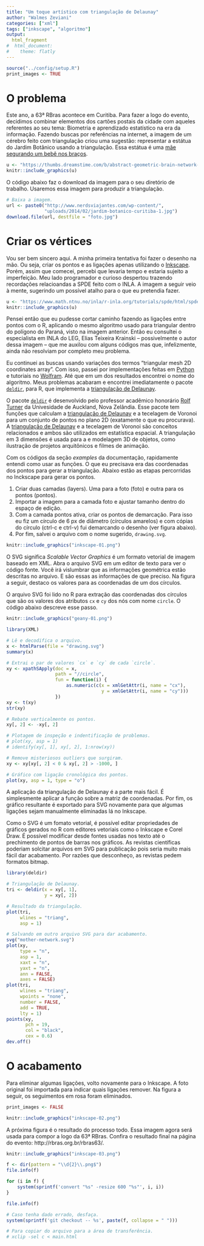 ```yaml
---
title: "Um toque artístico com triangulação de Delaunay"
author: "Walmes Zeviani"
categories: ["xml"]
tags: ["inkscape", "algoritmo"]
output:
  html_fragment
#  html_document:
#    theme: flatly
---
```


```r
source("../config/setup.R")
print_images <- TRUE
```

# O problema

Este ano, a 63ª RBras acontece em Curitiba.  Para fazer a logo do
evento, decidimos combinar elementos dos cartões postais da cidade com
aqueles referentes ao seu tema: Biometria e aprendizado estatístico na
era da informação.  Fazendo buscas por referências na internet, a imagem
de um cérebro feito com triangulação criou uma sugestão: representar a
estátua do Jardim Botânico usando a triangulação.  Essa estátua é uma
[mãe segurando um bebê nos braços](http://www.nerdsviajantes.com/wp-content/uploads/2014/02/jardim-botanico-curitiba-1.jpg).

<!-- Cerébro -->
```r
u <- "https://thumbs.dreamstime.com/b/abstract-geometric-brain-network-connections-vector-illustration-eps-72507542.jpg"
knitr::include_graphics(u)
```

O código abaixo faz o download da imagem para o seu diretório de
trabalho.  Usaremos essa imagem para produzir a triangulação.

```r
# Baixa a imagem.
url <- paste0("http://www.nerdsviajantes.com/wp-content/",
              "uploads/2014/02/jardim-botanico-curitiba-1.jpg")
download.file(url, destfile = "foto.jpg")
```

# Criar os vértices

Vou ser bem sincero aqui.  A minha primeira tentativa foi fazer o
desenho na mão.  Ou seja, criar os pontos e as ligações apenas
utilizando o [Inkscape].  Porém, assim que comecei, percebi que levaria
tempo e estaria sujeito a imperfeição.  Meu lado programador e curioso
despertou trazendo recordações relacioandas a SPDE feito com o INLA.  A
imagem a seguir veio à mente, sugerindo um possível atalho para o que eu
pretendia fazer.

```r
u <- "https://www.math.ntnu.no/inla/r-inla.org/tutorials/spde/html/spde-tutorial29x.png"
knitr::include_graphics(u)
```

Pensei então que eu pudesse cortar caminho fazendo as ligações entre
pontos com o R, aplicando o mesmo algoritmo usado para triangular dentro
do polígono do Paraná, visto na imagem anterior.  Então eu consultei o
especialista em INLA do LEG, Elias Teixeira Krainski -- possivelmente o
autor dessa imagem -- que me auxilou com alguns códigos mas que,
infelizmente, ainda não resolviam por completo meu problema.

Eu continuei as buscas usando variações dos termos "triangular mesh 2D
coordinates array". Com isso, passei por implementações feitas em
[Python] e tutoriais no [Wolfram].  Até que em um dos resultados
encontrei o nome do algoritmo.  Meus problemas acabaram e encontrei
imediatamente o pacote [`deldir`], para R, que implementa a
[triangulação de Delaunay].

O pacote [`deldir`] é desenvolvido pelo professor acadêmico honorário
[Rolf Turner] da Univesidade de Auckland, Nova Zelândia.  Esse pacote
tem funções que calculam a [triangulação de Delaunay] e a tecelagem de
Voronoi para um conjunto de pontos no plano 2D (exatamente o que eu
procurava).  A [triangulação de Delaunay] e a tecelagem de Voronoi são
conceitos relacionados e ambos são utilizados em estatística espacial. A
triangulação em 3 dimensões é usada para a e modelagem 3D de objetos,
como ilustração de projetos arquitônicos e filmes de animação.

Com os códigos da seção *examples* da documentação, rapidamente entendi
como usar as funções.  O que eu precisava era das coordenadas dos pontos
para gerar a triangulação.  Abaixo estão as etapas percorridas no
Inckscape para gerar os pontos.

  1. Criar duas camadas (layers). Uma para a foto (foto) e outra para os
     pontos (pontos).
  2. Importar a imagem para a camada foto e ajustar tamanho dentro do
     espaço de edição.
  3. Com a camada pontos ativa, criar os pontos de demarcação.  Para
     isso eu fiz um círculo de 6 px de diâmetro (círculos amarelos) e
     com cópias do círculo (ctrl-c e ctrl-v) fui demarcando o desenho
     (ver figura abaixo).
  4. Por fim, salvei o arquivo com o nome sugerido, `drawing.svg`.

```r
knitr::include_graphics("inkscape-01.png")
```

O SVG significa *Scalable Vector Graphics* é um formato vetorial de
imagem baseado em XML.  Abra o arquivo SVG em um editor de texto para
ver o código fonte.  Você irá vislumbrar que as informações geométrica
estão descritas no arquivo.  E são essas as informações de que preciso.
Na figura a seguir, destaco os valores para as coordenadas de um dos
círculos.

O arquivo SVG foi lido no R para extração das
coordenadas dos círculos que são os valores dos atributos `cx` e `cy`
dos nós com nome `circle`.  O código abaixo descreve esse passo.

```r
knitr::include_graphics("geany-01.png")
```

```r
library(XML)

# Lê e decodifica o arquivo.
x <- htmlParse(file = "drawing.svg")
summary(x)

# Extrai o par de valores `cx` e `cy` de cada `circle`.
xy <- xpathSApply(doc = x,
                  path = "//circle",
                  fun = function(i) {
                      as.numeric(c(x = xmlGetAttr(i, name = "cx"),
                                   y = xmlGetAttr(i, name = "cy")))
                  })
xy <- t(xy)
str(xy)

# Rebate verticalmente os pontos.
xy[, 2] <- -xy[, 2]

# Plotagem de inspeção e indentificação de problemas.
# plot(xy, asp = 1)
# identify(xy[, 1], xy[, 2], 1:nrow(xy))

# Remove misteriosos outliers que surgiram.
xy <- xy[xy[, 2] < 0 & xy[, 2] > -1000, ]

# Gráfico com ligação cronológica dos pontos.
plot(xy, asp = 1, type = "o")
```

A aplicação da triangulação de Delaunay é a parte mais fácil.  É
simplesmente aplicar a função sobre a matriz de coordenadas.  Por fim,
os gráfico resultante é exportado para SVG novamente para que algumas
ligações sejam manualmente eliminadas lá no Inkscape.

Como o SVG é um fomato vetorial, é possível editar propriedades de
gráficos gerados no R com editores vetoriais como o Inkscape e Corel
Draw.  É possível modificar desde fontes usadas nos texto até o
prechimento de pontos de barras nos gráficos.  As revistas científicas
poderiam solcitar arquivos em SVG para publicação pois seria muito mais
fácil dar acabamento.  Por razões que desconheço, as revistas pedem
formatos bitmap.

```r
library(deldir)

# Triangulação de Delaunay.
tri <- deldir(x = xy[, 1],
              y = xy[, 2])

# Resultado da triangulação.
plot(tri,
     wlines = "triang",
     asp = 1)

# Salvando em outro arquivo SVG para dar acabamento.
svg("mother-network.svg")
plot(xy,
     type = "n",
     asp = 1,
     xaxt = "n",
     yaxt = "n",
     ann = FALSE,
     axes = FALSE)
plot(tri,
     wlines = "triang",
     wpoints = "none",
     number = FALSE,
     add = TRUE,
     lty = 1)
points(xy,
       pch = 19,
       col = "black",
       cex = 0.6)
dev.off()
```

# O acabamento

Para eliminar algumas ligações, volto novamente para o Inkscape.  A foto
original foi importada para indicar quais ligações remover.  Na figura a
seguir, os seguimentos em rosa foram eliminados.

```r
print_images <- FALSE
```

```r
knitr::include_graphics("inkscape-02.png")
```

A próxima figura é o resultado do processo todo.  Essa imagem agora será
usada para compor a logo da 63ª RBras.  Confira o resultado final na
página do evento: http://rbras.org.br/rbras63/.

```r
knitr::include_graphics("inkscape-03.png")
```

```r
f <- dir(pattern = "\\d{2}\\.png$")
file.info(f)

for (i in f) {
    system(sprintf('convert "%s" -resize 600 "%s"', i, i))
}

file.info(f)

# Caso tenha dado errado, desfaça.
system(sprintf('git checkout -- %s', paste(f, collapse = " ")))

# Para copiar do arquivo para a área de transferência.
# xclip -sel c < main.html
```

<!------------------------------------------- -->

[`deldir`]: https://cran.r-project.org/web/packages/deldir/index.html
[Rolf Turner]: https://www.stat.auckland.ac.nz/people/ttur023
[triangulação de Delaunay]: https://pt.wikipedia.org/wiki/Triangulação_de_Delaunay
[Python]: https://stackoverflow.com/questions/9422895/constructing-triangular-mesh-for-3-dimensional-data-surface-data-in-python
[Wolfram]: https://www.wolfram.com/mathematica/new-in-10/data-and-mesh-regions/delaunay-meshes.html
[Inkscape]: https://inkscape.org/pt-br/
